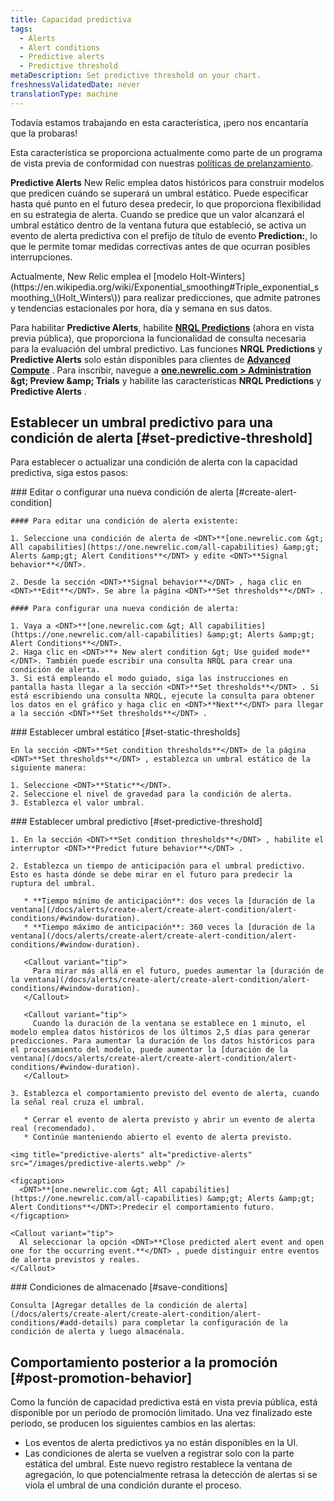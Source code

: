 ```yaml
---
title: Capacidad predictiva
tags:
  - Alerts
  - Alert conditions
  - Predictive alerts
  - Predictive threshold
metaDescription: Set predictive threshold on your chart.
freshnessValidatedDate: never
translationType: machine
---
```


<Callout title="avance">
  Todavía estamos trabajando en esta característica, ¡pero nos encantaría que la probaras!

  Esta característica se proporciona actualmente como parte de un programa de vista previa de conformidad con nuestras [políticas de prelanzamiento](/docs/licenses/license-information/referenced-policies/new-relic-pre-release-policy).
</Callout>

<DNT>**Predictive Alerts**</DNT> New Relic emplea datos históricos para construir modelos que predicen cuándo se superará un umbral estático. Puede especificar hasta qué punto en el futuro desea predecir, lo que proporciona flexibilidad en su estrategia de alerta. Cuando se predice que un valor alcanzará el umbral estático dentro de la ventana futura que estableció, se activa un evento de alerta predictiva con el prefijo de título de evento <DNT>**Prediction:**</DNT>, lo que le permite tomar medidas correctivas antes de que ocurran posibles interrupciones.

<Callout variant="tip">
  Actualmente, New Relic emplea el [modelo Holt-Winters](https://en.wikipedia.org/wiki/Exponential_smoothing#Triple_exponential_smoothing_\(Holt_Winters\)) para realizar predicciones, que admite patrones y tendencias estacionales por hora, día y semana en sus datos.
</Callout>

Para habilitar <DNT>**Predictive Alerts**</DNT>, habilite <DNT>**[NRQL Predictions](/docs/query-your-data/explore-query-data/use-charts/nrql-predictions)**</DNT> (ahora en vista previa pública), que proporciona la funcionalidad de consulta necesaria para la evaluación del umbral predictivo. Las funciones <DNT>**NRQL Predictions**</DNT> y <DNT>**Predictive Alerts**</DNT> solo están disponibles para clientes de **[Advanced Compute](https://newrelic.com/pricing/compute#pricing_plan-compute)** . Para inscribir, navegue a <DNT>**[one.newrelic.com &gt; Administration](https://one.newrelic.com/admin-portal) &amp;gt; Preview &amp;amp; Trials**</DNT> y habilite las características <DNT>**NRQL Predictions**</DNT> y <DNT>**Predictive Alerts**</DNT> .

## Establecer un umbral predictivo para una condición de alerta [#set-predictive-threshold]

Para establecer o actualizar una condición de alerta con la capacidad predictiva, siga estos pasos:

<Steps>
  <Step>
    ### Editar o configurar una nueva condición de alerta [#create-alert-condition]

    #### Para editar una condición de alerta existente:

    1. Seleccione una condición de alerta de <DNT>**[one.newrelic.com &gt; All capabilities](https://one.newrelic.com/all-capabilities) &amp;gt; Alerts &amp;gt; Alert Conditions**</DNT> y edite <DNT>**Signal behavior**</DNT>.

    2. Desde la sección <DNT>**Signal behavior**</DNT> , haga clic en <DNT>**Edit**</DNT>. Se abre la página <DNT>**Set thresholds**</DNT> .

    #### Para configurar una nueva condición de alerta:

    1. Vaya a <DNT>**[one.newrelic.com &gt; All capabilities](https://one.newrelic.com/all-capabilities) &amp;gt; Alerts &amp;gt; Alert Conditions**</DNT>.
    2. Haga clic en <DNT>**+ New alert condition &gt; Use guided mode**</DNT>. También puede escribir una consulta NRQL para crear una condición de alerta.
    3. Si está empleando el modo guiado, siga las instrucciones en pantalla hasta llegar a la sección <DNT>**Set thresholds**</DNT> . Si está escribiendo una consulta NRQL, ejecute la consulta para obtener los datos en el gráfico y haga clic en <DNT>**Next**</DNT> para llegar a la sección <DNT>**Set thresholds**</DNT> .
  </Step>

  <Step>
    ### Establecer umbral estático [#set-static-thresholds]

    En la sección <DNT>**Set condition thresholds**</DNT> de la página <DNT>**Set thresholds**</DNT> , establezca un umbral estático de la siguiente manera:

    1. Seleccione <DNT>**Static**</DNT>.
    2. Seleccione el nivel de gravedad para la condición de alerta.
    3. Establezca el valor umbral.
  </Step>

  <Step>
    ### Establecer umbral predictivo [#set-predictive-threshold]

    1. En la sección <DNT>**Set condition thresholds**</DNT> , habilite el interruptor <DNT>**Predict future behavior**</DNT> .

    2. Establezca un tiempo de anticipación para el umbral predictivo. Esto es hasta dónde se debe mirar en el futuro para predecir la ruptura del umbral.

       * **Tiempo mínimo de anticipación**: dos veces la [duración de la ventana](/docs/alerts/create-alert/create-alert-condition/alert-conditions/#window-duration).
       * **Tiempo máximo de anticipación**: 360 veces la [duración de la ventana](/docs/alerts/create-alert/create-alert-condition/alert-conditions/#window-duration).

       <Callout variant="tip">
         Para mirar más allá en el futuro, puedes aumentar la [duración de la ventana](/docs/alerts/create-alert/create-alert-condition/alert-conditions/#window-duration).
       </Callout>

       <Callout variant="tip">
         Cuando la duración de la ventana se establece en 1 minuto, el modelo emplea datos históricos de los últimos 2,5 días para generar predicciones. Para aumentar la duración de los datos históricos para el procesamiento del modelo, puede aumentar la [duración de la ventana](/docs/alerts/create-alert/create-alert-condition/alert-conditions/#window-duration).
       </Callout>

    3. Establezca el comportamiento previsto del evento de alerta, cuando la señal real cruza el umbral.

       * Cerrar el evento de alerta previsto y abrir un evento de alerta real (recomendado).
       * Continúe manteniendo abierto el evento de alerta previsto.

    <img title="predictive-alerts" alt="predictive-alerts" src="/images/predictive-alerts.webp" />

    <figcaption>
      <DNT>**[one.newrelic.com &gt; All capabilities](https://one.newrelic.com/all-capabilities) &amp;gt; Alerts &amp;gt; Alert Conditions**</DNT>:Predecir el comportamiento futuro.
    </figcaption>

    <Callout variant="tip">
      Al seleccionar la opción <DNT>**Close predicted alert event and open one for the occurring event.**</DNT> , puede distinguir entre eventos de alerta previstos y reales.
    </Callout>
  </Step>

  <Step>
    ### Condiciones de almacenado [#save-conditions]

    Consulta [Agregar detalles de la condición de alerta](/docs/alerts/create-alert/create-alert-condition/alert-conditions/#add-details) para completar la configuración de la condición de alerta y luego almacénala.
  </Step>
</Steps>

## Comportamiento posterior a la promoción [#post-promotion-behavior]

Como la función de capacidad predictiva está en vista previa pública, está disponible por un periodo de promoción limitado. Una vez finalizado este periodo, se producen los siguientes cambios en las alertas:

* Los eventos de alerta predictivos ya no están disponibles en la UI.
* Las condiciones de alerta se vuelven a registrar solo con la parte estática del umbral. Este nuevo registro restablece la ventana de agregación, lo que potencialmente retrasa la detección de alertas si se viola el umbral de una condición durante el proceso.